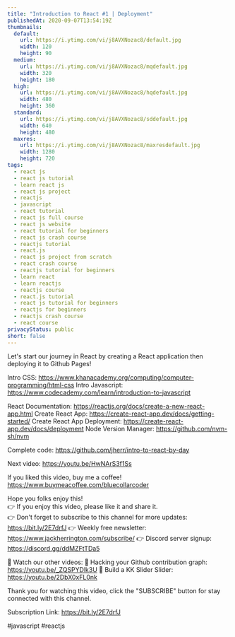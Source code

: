 ```yaml
---
title: "Introduction to React #1 | Deployment"
publishedAt: 2020-09-07T13:54:19Z
thumbnails:
  default:
    url: https://i.ytimg.com/vi/j8AVXNozac8/default.jpg
    width: 120
    height: 90
  medium:
    url: https://i.ytimg.com/vi/j8AVXNozac8/mqdefault.jpg
    width: 320
    height: 180
  high:
    url: https://i.ytimg.com/vi/j8AVXNozac8/hqdefault.jpg
    width: 480
    height: 360
  standard:
    url: https://i.ytimg.com/vi/j8AVXNozac8/sddefault.jpg
    width: 640
    height: 480
  maxres:
    url: https://i.ytimg.com/vi/j8AVXNozac8/maxresdefault.jpg
    width: 1280
    height: 720
tags:
  - react js
  - react js tutorial
  - learn react js
  - react js project
  - reactjs
  - javascript
  - react tutorial
  - react js full course
  - react js website
  - react tutorial for beginners
  - react js crash course
  - reactjs tutorial
  - react.js
  - react js project from scratch
  - react crash course
  - reactjs tutorial for beginners
  - learn react
  - learn reactjs
  - reactjs course
  - react.js tutorial
  - react js tutorial for beginners
  - reactjs for beginners
  - reactjs crash course
  - react course
privacyStatus: public
short: false
---
```

  
  Let's start our journey in React by creating a React application then deploying it to Github Pages!

Intro CSS: https://www.khanacademy.org/computing/computer-programming/html-css
Intro Javascript: https://www.codecademy.com/learn/introduction-to-javascript

React Documentation: https://reactjs.org/docs/create-a-new-react-app.html
Create React App: https://create-react-app.dev/docs/getting-started/
Create React App Deployment: https://create-react-app.dev/docs/deployment
Node Version Manager: https://github.com/nvm-sh/nvm

Complete code: https://github.com/jherr/intro-to-react-by-day

Next video: https://youtu.be/HwNArS3f1Ss

If you liked this video, buy me a coffee! https://www.buymeacoffee.com/bluecollarcoder

Hope you folks enjoy this!    
👉 If you enjoy this video, please like it and share it.    
👉 Don't forget to subscribe to this channel for more updates: https://bit.ly/2E7drfJ
👉 Weekly free newsletter: https://www.jackherrington.com/subscribe/
👉 Discord server signup: https://discord.gg/ddMZFtTDa5

💢 Watch our other videos:
💟 Hacking your Github contribution graph: https://youtu.be/_ZQSPYDlk3U
💟 Build a KK Slider Slider: https://youtu.be/2DbX0xFL0nk

Thank you for watching this video, click the "SUBSCRIBE" button for stay connected with this channel. 

Subscription Link:  https://bit.ly/2E7drfJ

#javascript #reactjs
  